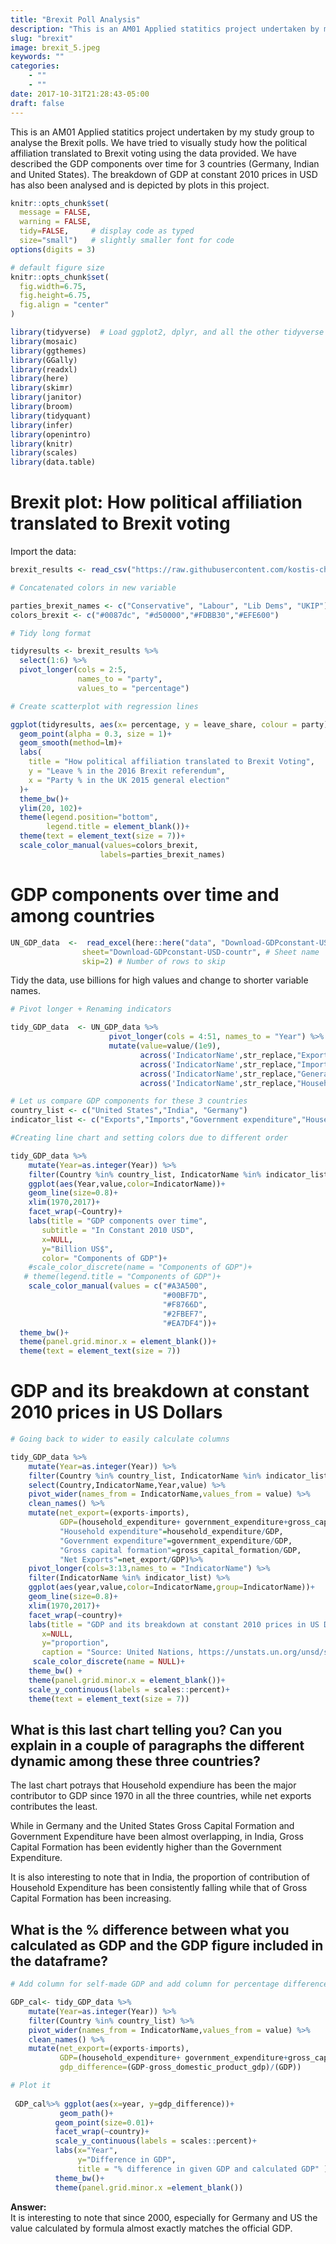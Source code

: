 ```yaml
---
title: "Brexit Poll Analysis"
description: "This is an AM01 Applied statitics project undertaken by my study group to analyse the Brexit polls."
slug: "brexit"
image: brexit_5.jpeg
keywords: ""
categories: 
    - ""
    - ""
date: 2017-10-31T21:28:43-05:00
draft: false
---
```


This is an AM01 Applied statitics project undertaken by my study group to analyse the Brexit polls. We have tried to visually study how the political affiliation translated to Brexit voting using the data provided. We have described the GDP components over time for 3 countries (Germany, Indian and United States). The breakdown of GDP at constant 2010 prices in USD has also been analysed and is depicted by plots in this project.


```r
knitr::opts_chunk$set(
  message = FALSE, 
  warning = FALSE, 
  tidy=FALSE,     # display code as typed
  size="small")   # slightly smaller font for code
options(digits = 3)

# default figure size
knitr::opts_chunk$set(
  fig.width=6.75, 
  fig.height=6.75,
  fig.align = "center"
)
```


```r
library(tidyverse)  # Load ggplot2, dplyr, and all the other tidyverse packages
library(mosaic)
library(ggthemes)
library(GGally)
library(readxl)
library(here)
library(skimr)
library(janitor)
library(broom)
library(tidyquant)
library(infer)
library(openintro)
library(knitr)
library(scales)                         
library(data.table)  
```

# Brexit plot: How political affiliation translated to Brexit voting

Import the data:
```r
brexit_results <- read_csv("https://raw.githubusercontent.com/kostis-christodoulou/am01/master/data/brexit_results.csv")
```

```r

# Concatenated colors in new variable

parties_brexit_names <- c("Conservative", "Labour", "Lib Dems", "UKIP")
colors_brexit <- c("#0087dc", "#d50000","#FDBB30","#EFE600")

# Tidy long format

tidyresults <- brexit_results %>% 
  select(1:6) %>% 
  pivot_longer(cols = 2:5,
               names_to = "party",
               values_to = "percentage") 

# Create scatterplot with regression lines

ggplot(tidyresults, aes(x= percentage, y = leave_share, colour = party)) +
  geom_point(alpha = 0.3, size = 1)+
  geom_smooth(method=lm)+
  labs(
    title = "How political affiliation translated to Brexit Voting",
    y = "Leave % in the 2016 Brexit referendum",
    x = "Party % in the UK 2015 general election"
  )+
  theme_bw()+
  ylim(20, 102)+
  theme(legend.position="bottom",
        legend.title = element_blank())+
  theme(text = element_text(size = 7))+
  scale_color_manual(values=colors_brexit,
                    labels=parties_brexit_names)


```


# GDP components over time and among countries


```r

UN_GDP_data  <-  read_excel(here::here("data", "Download-GDPconstant-USD-countries.xls"), # Excel filename
                sheet="Download-GDPconstant-USD-countr", # Sheet name
                skip=2) # Number of rows to skip

```

Tidy the data, use billions for high values and change to shorter variable names.

```r

# Pivot longer + Renaming indicators

tidy_GDP_data  <- UN_GDP_data %>% 
                      pivot_longer(cols = 4:51, names_to = "Year") %>% 
                      mutate(value=value/(1e9),
                             across('IndicatorName',str_replace,"Exports of goods and services", "Exports"),
                             across('IndicatorName',str_replace,"Imports of goods and services", "Imports"),
                             across('IndicatorName',str_replace,"General government final consumption expenditure", "Government expenditure"),
                             across('IndicatorName',str_replace,"Household consumption expenditure \\(including Non-profit institutions serving households\\)", "Household expenditure"))

# Let us compare GDP components for these 3 countries
country_list <- c("United States","India", "Germany")
indicator_list <- c("Exports","Imports","Government expenditure","Household expenditure","Gross capital formation","Net Exports")

```


```r

#Creating line chart and setting colors due to different order

tidy_GDP_data %>% 
    mutate(Year=as.integer(Year)) %>% 
    filter(Country %in% country_list, IndicatorName %in% indicator_list) %>% 
    ggplot(aes(Year,value,color=IndicatorName))+
    geom_line(size=0.8)+
    xlim(1970,2017)+
    facet_wrap(~Country)+
    labs(title = "GDP components over time",
       subtitle = "In Constant 2010 USD",
       x=NULL,
       y="Billion US$",
       color= "Components of GDP")+
    #scale_color_discrete(name = "Components of GDP")+
   # theme(legend.title = "Components of GDP")+
    scale_color_manual(values = c("#A3A500",
                                  "#00BF7D",
                                  "#F8766D",
                                  "#2FBEF7",
                                  "#EA7DF4"))+
  theme_bw()+
  theme(panel.grid.minor.x = element_blank())+
  theme(text = element_text(size = 7))

```

# GDP and its breakdown at constant 2010 prices in US Dollars
```r

# Going back to wider to easily calculate columns

tidy_GDP_data %>% 
    mutate(Year=as.integer(Year)) %>% 
    filter(Country %in% country_list, IndicatorName %in% indicator_list) %>% 
    select(Country,IndicatorName,Year,value) %>% 
    pivot_wider(names_from = IndicatorName,values_from = value) %>% 
    clean_names() %>%   
    mutate(net_export=(exports-imports),
           GDP=(household_expenditure+ government_expenditure+gross_capital_formation+net_export),
           "Household expenditure"=household_expenditure/GDP,
           "Government expenditure"=government_expenditure/GDP,
           "Gross capital formation"=gross_capital_formation/GDP,
           "Net Exports"=net_export/GDP)%>% 
    pivot_longer(cols=3:13,names_to = "IndicatorName") %>% 
    filter(IndicatorName %in% indicator_list) %>% 
    ggplot(aes(year,value,color=IndicatorName,group=IndicatorName))+
    geom_line(size=0.8)+
    xlim(1970,2017)+
    facet_wrap(~country)+
    labs(title = "GDP and its breakdown at constant 2010 prices in US Dollars",
       x=NULL,
       y="proportion",
       caption = "Source: United Nations, https://unstats.un.org/unsd/snaama/Downloads")+
     scale_color_discrete(name = NULL)+
    theme_bw() +
    theme(panel.grid.minor.x = element_blank())+
    scale_y_continuous(labels = scales::percent)+
    theme(text = element_text(size = 7))

```


## What is this last chart telling you? Can you explain in a couple of paragraphs the different dynamic among these three countries? 

The last chart potrays that Household expendiure has been the major contributor to GDP since 1970 in all the three countries, while net exports contributes the least.\

While in Germany and the United States Gross Capital Formation and Government Expenditure have been almost overlapping, in India, Gross Capital Formation has been evidently higher than the Government Expenditure.\

It is also interesting to note that in India, the proportion of contribution of Household Expenditure has been consistently falling while that of Gross Capital Formation has been increasing.


## What is the % difference between what you calculated as GDP and the GDP figure included in the dataframe?

```r

# Add column for self-made GDP and add column for percentage difference 

GDP_cal<- tidy_GDP_data %>% 
    mutate(Year=as.integer(Year)) %>% 
    filter(Country %in% country_list) %>% 
    pivot_wider(names_from = IndicatorName,values_from = value) %>% 
    clean_names() %>%   
    mutate(net_export=(exports-imports),
           GDP=(household_expenditure+ government_expenditure+gross_capital_formation+net_export),
           gdp_difference=(GDP-gross_domestic_product_gdp)/(GDP))

# Plot it
 
 GDP_cal%>% ggplot(aes(x=year, y=gdp_difference))+
           geom_path()+
          geom_point(size=0.01)+
          facet_wrap(~country)+
          scale_y_continuous(labels = scales::percent)+
          labs(x="Year",
               y="Difference in GDP",
               title = "% difference in given GDP and calculated GDP" )+
          theme_bw()+
          theme(panel.grid.minor.x =element_blank())

```

**Answer:**\
It is interesting to note that since 2000, especially for Germany and US the value calculated by formula almost exactly matches the official GDP. 

